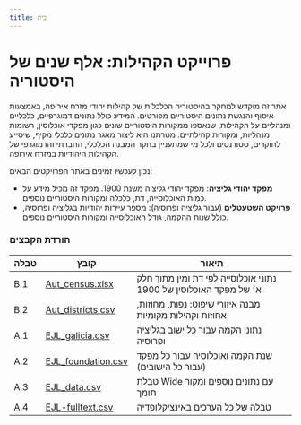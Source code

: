 ```yaml
---
title: בית
---
```



#   פרוייקט הקהילות: אלף שנים של היסטוריה



אתר זה מוקדש למחקר בהיסטוריה הכלכלית של קהילות יהודי מזרח אירופה, באמצעות איסוף והנגשת נתונים היסטוריים מפורטים. המידע כולל נתונים דמוגרפיים, כלכליים ומנהליים על הקהילות, שנאספו ממקורות היסטוריים שונים כגון מפקדי אוכלוסין, רשומות מנהליות, ומקורות קהילתיים. מטרתנו היא ליצור מאגר נתונים כלכלי מקיף, שיסייע לחוקרים, סטודנטים ולכל מי שמתעניין בחקר המבנה הכלכלי, החברתי והדמוגרפי של הקהילות היהודיות במזרח אירופה.

נכון לעכשיו זמינים באתר הפרויקטים הבאים:
- **מפקד יהודי גליציה**: מפקד יהודי גליציה משנת 1900. מפקד זה מכיל מידע על כמות האוכלוסייה, דת, כלכלה ומקורות היסטוריים נוספים.
- **פרויקט השטעטלים** (עבור גליציה ופרוסיה): מספר עיירות יהודיות בגליציה ופרוסיה, כולל שנות ההקמה, גודל האוכלוסייה ומקורות היסטוריים נוספים.


<Cards>
  <Cards.Card
    title="מפקד יהודי גליציה"
    href="/austria_cencus"
  />
  <Cards.Card
    title="פרויקט השטעטלים"
    href="/galicia_foundation"
  />

</Cards>

### הורדת הקבצים

| טבלה | קובץ                           | תיאור                                                                 |
|-------|--------------------------------|------------------------------------------------------------------------|
| B.1   | [Aut_census.xlsx]()    | נתוני אוכלוסייה לפי דת ומין מתוך חלק א׳ של מפקד האוכלוסין של 1900   |
| B.2   | [Aut_districts.csv]()     | מבנה איזורי שיפוט: נפות, מחוזות, אחוזות וקהילות מקומיות             |
| A.1  | [EJL_galicia.csv]()    | נתוני הקמה עבור כל ישוב בגליציה ופרוסיה           |
| A.2  | [EJL_foundation.csv]() | שנת הקמה ואוכלוסיה עבור כל מפקד (עבור כל הישובים) |
| A.3  | [EJL_data.csv]()       | טבלת Wide עם נתונים נוספים ומקור תומך             |
| A.4  | [EJL-fulltext.csv]()   | טבלה של כל הערכים באינציקלופדיה                   |

